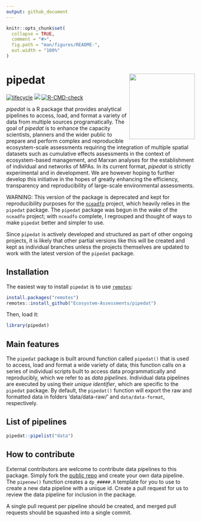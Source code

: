 ```yaml
---
output: github_document
---
```


<!-- README.md is generated from README.Rmd. Please edit that file -->

```r
knitr::opts_chunk$set(
  collapse = TRUE,
  comment = "#>",
  fig.path = "man/figures/README-",
  out.width = "100%"
)
```

# pipedat <a href='https://github.com/Ecosystem-Assessments/pipedat'><img src='man/figures/logo.png' align="right" height="175" /></a>

<!-- badges: start -->
<!-- [![Check package](https://github.com/inSileco/graphicsutils/actions/workflows/check-moreorless-standard.yaml/badge.svg)](https://github.com/inSileco/graphicsutils/actions/workflows/check-moreorless-standard.yaml) -->
<!-- [![codecov](https://codecov.io/gh/inSileco/graphicsutils/branch/master/graph/badge.svg)](https://codecov.io/gh/inSileco/graphicsutils) -->
[![lifecycle](https://img.shields.io/badge/lifecycle-experimental-orange.svg)](https://www.tidyverse.org/lifecycle/#preliminary)
![](https://img.shields.io/badge/status-preliminary-blue.svg)
[![R-CMD-check](https://github.com/Ecosystem-Assessments/pipedat/actions/workflows/R-CMD-check.yaml/badge.svg)](https://github.com/Ecosystem-Assessments/pipedat/actions/workflows/R-CMD-check.yaml)
<!-- badges: end -->

*pipedat* is a R package that provides analytical pipelines to access, load, and format a variety of data from multiple sources programatically. The goal of *pipedat* is to enhance the capacity scientists, planners and the wider public to prepare and perform complex and reproducible ecosystem-scale assessments requiring the integration of multiple spatial datasets such as cumulative effects assessments in the context of ecosystem-based management, and Marxan analyses for the establishment of individual and networks of MPAs. In its current format, *pipedat* is strictly experimental and in development. We are however hoping to further develop this initiative in the hopes of greatly enhancing the efficiency, transparency and reproducibility of large-scale environmental assessments. 

WARNING: This version of the package is deprecated and kept for reproducibility purposes for the [`nceadfo`](https://github.com/Ecosystem-Assessments/nceadfo) project, which heavily relies in the `pipedat` package. The `pipedat` package was begun in the wake of the `nceadfo` project; with `nceadfo` complete, I regrouped and thought of ways to make `pipedat` better and simpler to use. 

Since `pipedat` is actively developed and structured as part of other ongoing projects, it is likely that other partial versions like this will be created and kept as individual branches unless the projects themselves are updated to work with the latest version of the `pipedat` package. 

## Installation

The easiest way to install `pipedat` is to use [`remotes`](https://cran.r-project.org/package=remotes):

``` r
install.packages("remotes")
remotes::install_github("Ecosystem-Assessments/pipedat")
```

Then, load it:

```r
library(pipedat)
```

## Main features 

The `pipedat` package is built around function called `pipedat()` that is used to access, load and format a wide variety of data; this function calls on a series of individual scripts built to access data programmatically and reproducibly, which we refer to as *data pipelines*. Individual data pipelines are executed by using their *unique identifier*, which are specific to the `pipedat` package. By default, the `pipedat()` function will export the raw and formatted data in folders 'data/data-raw/' and `data/data-format`, respectively. 

## List of pipelines 

```r
pipedat::pipelist("data")
```

## How to contribute

External contributors are welcome to contribute data pipelines to this package. Simply fork the [public repo]() and create your own data pipeline. The `pipenew()` function creates a `dp_#####.R` template for you to use to create a new data pipeline with a unique id. Create a pull request for us to review the data pipeline for inclusion in the package. 

A single pull request per pipeline should be created, and merged pull requests should be squashed into a single commit.
